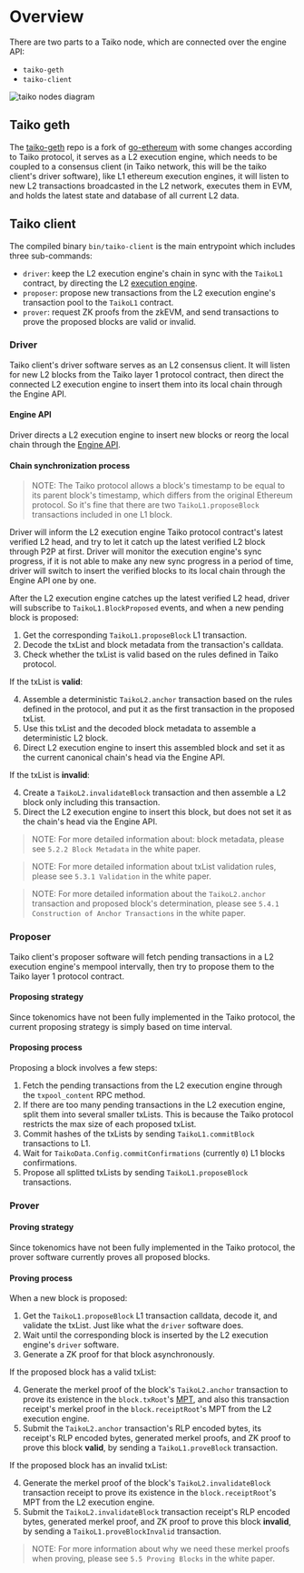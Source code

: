 # Overview
There are two parts to a Taiko node, which are connected over the engine API:
- `taiko-geth`
- `taiko-client`

![taiko nodes diagram](/images/diagrams/taiko-nodes.png)

## Taiko geth

The [taiko-geth](https://github.com/taikoxyz/taiko-geth) repo is a fork of [go-ethereum](https://github.com/ethereum/go-ethereum) with some changes according to Taiko protocol, it serves as a L2 execution engine, which needs to be coupled to a consensus client (in Taiko network, this will be the taiko client's driver software), like L1 ethereum execution engines, it will listen to new L2 transactions broadcasted in the L2 network, executes them in EVM, and holds the latest state and database of all current L2 data.

## Taiko client

The compiled binary `bin/taiko-client` is the main entrypoint which includes three sub-commands:

- `driver`: keep the L2 execution engine's chain in sync with the `TaikoL1` contract, by directing the L2 [execution engine](https://ethereum.org/en/glossary/#execution-client).
- `proposer`: propose new transactions from the L2 execution engine's transaction pool to the `TaikoL1` contract.
- `prover`: request ZK proofs from the zkEVM, and send transactions to prove the proposed blocks are valid or invalid.

### Driver

Taiko client's driver software serves as an L2 consensus client. It will listen for new L2 blocks from the Taiko layer 1 protocol contract, then direct the connected L2 execution engine to insert them into its local chain through the Engine API.

#### Engine API

Driver directs a L2 execution engine to insert new blocks or reorg the local chain through the [Engine API](https://github.com/ethereum/execution-apis/blob/main/src/engine/specification.md).

#### Chain synchronization process

> NOTE: The Taiko protocol allows a block's timestamp to be equal to its parent block's timestamp, which differs from the original Ethereum protocol. So it's fine that there are two `TaikoL1.proposeBlock` transactions included in one L1 block.

Driver will inform the L2 execution engine Taiko protocol contract's latest verified L2 head, and try to let it catch up the latest verified L2 block through P2P at first. Driver will monitor the execution engine's sync progress, if it is not able to make any new sync progress in a period of time, driver will switch to insert the verified blocks to its local chain through the Engine API one by one.

After the L2 execution engine catches up the latest verified L2 head, driver will subscribe to `TaikoL1.BlockProposed` events, and when a new pending block is proposed:

1. Get the corresponding `TaikoL1.proposeBlock` L1 transaction.
2. Decode the txList and block metadata from the transaction's calldata.
3. Check whether the txList is valid based on the rules defined in Taiko protocol.

If the txList is **valid**:

4. Assemble a deterministic `TaikoL2.anchor` transaction based on the rules defined in the protocol, and put it as the first transaction in the proposed txList.
5. Use this txList and the decoded block metadata to assemble a deterministic L2 block.
6. Direct L2 execution engine to insert this assembled block and set it as the current canonical chain's head via the Engine API.

If the txList is **invalid**:

4. Create a `TaikoL2.invalidateBlock` transaction and then assemble a L2 block only including this transaction.
5. Direct the L2 execution engine to insert this block, but does not set it as the chain's head via the Engine API.

> NOTE: For more detailed information about: block metadata, please see `5.2.2 Block Metadata` in the white paper.

> NOTE: For more detailed information about txList validation rules, please see `5.3.1 Validation` in the white paper.

> NOTE: For more detailed information about the `TaikoL2.anchor` transaction and proposed block's determination, please see `5.4.1 Construction of Anchor Transactions` in the white paper.

### Proposer

Taiko client's proposer software will fetch pending transactions in a L2 execution engine's mempool intervally, then try to propose them to the Taiko layer 1 protocol contract.

#### Proposing strategy

Since tokenomics have not been fully implemented in the Taiko protocol, the current proposing strategy is simply based on time interval.

#### Proposing process

Proposing a block involves a few steps:

1. Fetch the pending transactions from the L2 execution engine through the `txpool_content` RPC method.
2. If there are too many pending transactions in the L2 execution engine, split them into several smaller txLists. This is because the Taiko protocol restricts the max size of each proposed txList.
3. Commit hashes of the txLists by sending `TaikoL1.commitBlock` transactions to L1.
4. Wait for `TaikoData.Config.commitConfirmations` (currently `0`) L1 blocks confirmations.
5. Propose all splitted txLists by sending `TaikoL1.proposeBlock` transactions.

### Prover

#### Proving strategy

Since tokenomics have not been fully implemented in the Taiko protocol, the prover software currently proves all proposed blocks.

#### Proving process

When a new block is proposed:

1. Get the `TaikoL1.proposeBlock` L1 transaction calldata, decode it, and validate the txList. Just like what the `driver` software does.
2. Wait until the corresponding block is inserted by the L2 execution engine's `driver` software.
3. Generate a ZK proof for that block asynchronously.

If the proposed block has a valid txList:

4. Generate the merkel proof of the block's `TaikoL2.anchor` transaction to prove its existence in the `block.txRoot`'s [MPT](https://ethereum.org/en/developers/docs/data-structures-and-encoding/patricia-merkle-trie/), and also this transaction receipt's merkel proof in the `block.receiptRoot`'s MPT from the L2 execution engine.
5. Submit the `TaikoL2.anchor` transaction's RLP encoded bytes, its receipt's RLP encoded bytes, generated merkel proofs, and ZK proof to prove this block **valid**, by sending a `TaikoL1.proveBlock` transaction.

If the proposed block has an invalid txList:

4. Generate the merkel proof of the block's `TaikoL2.invalidateBlock` transaction receipt to prove its existence in the `block.receiptRoot`'s MPT from the L2 execution engine.
5. Submit the `TaikoL2.invalidateBlock` transaction receipt's RLP encoded bytes, generated merkel proof, and ZK proof to prove this block **invalid**, by sending a `TaikoL1.proveBlockInvalid` transaction.

> NOTE: For more information about why we need these merkel proofs when proving, please see `5.5 Proving Blocks` in the white paper.
